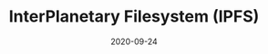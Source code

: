 ---
title: InterPlanetary Filesystem (IPFS)
category: Partners
status: publish
date: 2020-09-24
slug: IPFS is a protocol for storing and sharing data in a distributed file system || Data Storage partner (USA)
website: https://docs.ipfs.io/concepts/case-study-iotex/
twitter:
logo:
featured_img: https://wp.gcap1.iotex.io/wp-content/uploads/2020/10/ipfs.jpg
telegram:
---